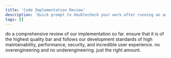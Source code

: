 ```yaml
---
title: 'Code Implementation Review'
description: 'Quick prompt to doublecheck your work after running an agent for long to implement sth'
tags: []
---
```


do a comprehensive review of our implementation so far. ensure that it is of the highest quality bar and follows our development standards of high maintainability, performance, security, and incredible user experience. no overengineering and no underengineering. just the right amount.
